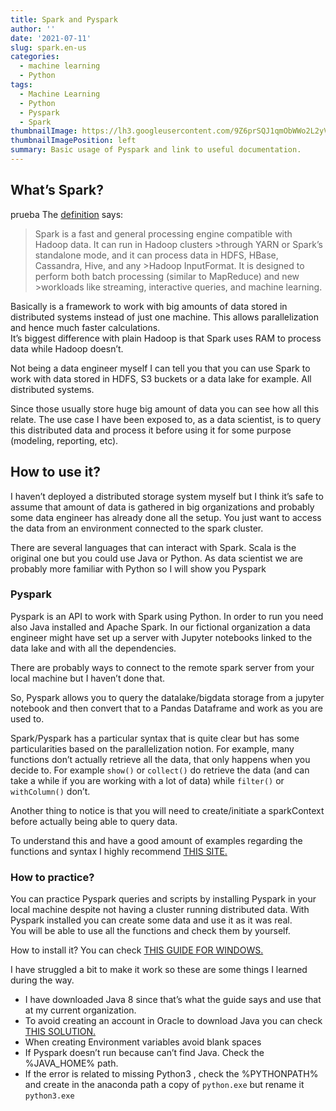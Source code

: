 ```yaml
---
title: Spark and Pyspark
author: ''
date: '2021-07-11'
slug: spark.en-us
categories:
  - machine learning
  - Python
tags:
  - Machine Learning
  - Python
  - Pyspark
  - Spark
thumbnailImage: https://lh3.googleusercontent.com/9Z6prSQJ1qmObWWo2L2yVa5o1rGnJ3Q0hneMLUgOQy-LpCMewkpxbxfwTUILq7RmBLPiP-bIKGPpbAyJUw=w299-h168-rw
thumbnailImagePosition: left
summary: Basic usage of Pyspark and link to useful documentation.
---
```


## What's Spark?
prueba
The [definition](https://spark.apache.org/faq.html) says:  

> Spark is a fast and general processing engine compatible with Hadoop data. It can run in Hadoop clusters >through YARN or Spark's standalone mode, and it can process data in HDFS, HBase, Cassandra, Hive, and any >Hadoop InputFormat. It is designed to perform both batch processing (similar to MapReduce) and new >workloads like streaming, interactive queries, and machine learning.

Basically is a framework to work with big amounts of data stored in distributed systems instead of just one machine. This allows parallelization and hence much faster calculations.  
It's biggest difference with plain Hadoop is that Spark uses RAM to process data while Hadoop doesn't.  

Not being a data engineer myself I can tell you that you can use Spark to work with data stored in HDFS, S3 buckets or a data lake for example. All distributed systems.  

Since those usually store huge big amount of data you can see how all this relate. The use case I have been exposed to, as a data scientist, is to query this distributed data and process it before using it for some purpose (modeling, reporting, etc).

## How to use it?

I haven't deployed a distributed storage system myself but I think it's safe to assume that amount of data is gathered in big organizations and probably some data engineer has already done all the setup. You just want to access the data from an environment connected to the spark cluster. 

There are several languages that can interact with Spark. Scala is the original one but you could use Java or Python. As data scientist we are probably more familiar with Python so I will show you Pyspark


### Pyspark

Pyspark is an API to work with Spark using Python. In order to run you need also Java installed and Apache Spark.
In our fictional organization a data engineer might have set up a server with Jupyter notebooks linked to the data lake and with all the dependencies.

There are probably ways to connect to the remote spark server from your local machine but I haven't done that.

So, Pyspark allows you to query the datalake/bigdata storage from a jupyter notebook and then convert that to a Pandas Dataframe and work as you are used to.


Spark/Pyspark has a particular syntax that is quite clear but has some particularities based on the parallelization notion. For example, many functions don't actually retrieve all the data, that only happens when you decide to. For example `show()` or `collect()` do retrieve the data (and can take a while if you are working with a lot of data) while `filter()` or `withColumn()` don't.

Another thing to notice is that you will need to create/initiate a sparkContext before actually being able to query data.

To understand this and have a good amount of examples regarding the functions and syntax I highly recommend [THIS SITE.](https://sparkbyexamples.com/pyspark-tutorial/)



### How to practice?

You can practice Pyspark queries and scripts by installing Pyspark in your local machine despite not having a cluster running distributed data. With Pyspark installed you can create some data and use it as it was real.  
You will be able to use all the functions and check them by yourself.

How to install it? You can check [THIS GUIDE FOR WINDOWS.](https://sparkbyexamples.com/pyspark-tutorial/#pyspark-installation)

I have struggled a bit to make it work so these are some things I learned during the way. 

* I have downloaded Java 8 since that's what the guide says and use that at my current organization.
* To avoid creating an account in Oracle to download Java you can check [THIS SOLUTION.](https://gist.github.com/wavezhang/ba8425f24a968ec9b2a8619d7c2d86a6#gistcomment-3799446)
* When creating Environment variables avoid blank spaces
* If Pyspark doesn't run because can't find Java. Check the %JAVA_HOME% path.
* If the error is related to missing Python3 , check the %PYTHONPATH% and create in the anaconda path a copy of `python.exe` but rename it `python3.exe`

